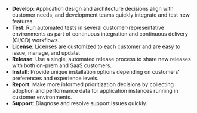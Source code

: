 * **Develop**: Application design and architecture decisions align with customer needs, and development teams quickly integrate and test new features.
* **Test**: Run automated tests in several customer-representative environments as part of continuous integration and continuous delivery (CI/CD) workflows.
* **License**: Licenses are customized to each customer and are easy to issue, manage, and update.
* **Release**: Use a single, automated release process to share new releases with both on-prem and SaaS customers.
* **Install**: Provide unique installation options depending on customers' preferences and experience levels.
* **Report**: Make more informed prioritization decisions by collecting adoption and performance data for application instances running in customer environments.
* **Support**: Diagnose and resolve support issues quickly.